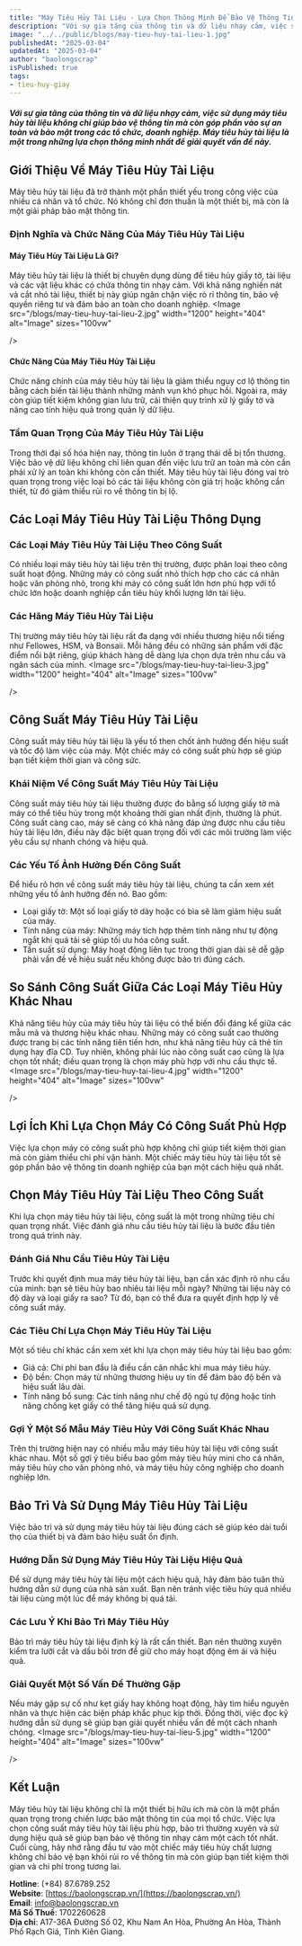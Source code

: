 ```yaml
---
title: "Máy Tiêu Hủy Tài Liệu - Lựa Chọn Thông Minh Để Bảo Vệ Thông Tin"
description: "Với sự gia tăng của thông tin và dữ liệu nhạy cảm, việc sử dụng máy tiêu hủy tài liệu không chỉ giúp bảo vệ thông tin mà còn góp phần vào sự an toàn và bảo mật trong các tổ chức, doanh nghiệp. Máy tiêu hủy tài liệu là một trong những lựa chọn thông minh nhất để giải quyết vấn đề này."
image: "../../public/blogs/may-tieu-huy-tai-lieu-1.jpg"
publishedAt: "2025-03-04"
updatedAt: "2025-03-04"
author: "baolongscrap"
isPublished: true
tags:
- tieu-huy-giay
---
```

##### Với sự gia tăng của thông tin và dữ liệu nhạy cảm, việc sử dụng máy tiêu hủy tài liệu không chỉ giúp bảo vệ thông tin mà còn góp phần vào sự an toàn và bảo mật trong các tổ chức, doanh nghiệp. Máy tiêu hủy tài liệu là một trong những lựa chọn thông minh nhất để giải quyết vấn đề này.
## Giới Thiệu Về Máy Tiêu Hủy Tài Liệu
Máy tiêu hủy tài liệu đã trở thành một phần thiết yếu trong công việc của nhiều cá nhân và tổ chức. Nó không chỉ đơn thuần là một thiết bị, mà còn là một giải pháp bảo mật thông tin.
### Định Nghĩa và Chức Năng Của Máy Tiêu Hủy Tài Liệu
#### Máy Tiêu Hủy Tài Liệu Là Gì?
Máy tiêu hủy tài liệu là thiết bị chuyên dụng dùng để tiêu hủy giấy tờ, tài liệu và các vật liệu khác có chứa thông tin nhạy cảm. Với khả năng nghiền nát và cắt nhỏ tài liệu, thiết bị này giúp ngăn chặn việc rò rỉ thông tin, bảo vệ quyền riêng tư và đảm bảo an toàn cho doanh nghiệp.
<Image
  src="/blogs/may-tieu-huy-tai-lieu-2.jpg"
  width="1200"
  height="404"
  alt="Image"
  sizes="100vw"

/>
#### Chức Năng Của Máy Tiêu Hủy Tài Liệu
Chức năng chính của máy tiêu hủy tài liệu là giảm thiểu nguy cơ lộ thông tin bằng cách biến tài liệu thành những mảnh vụn khó phục hồi. Ngoài ra, máy còn giúp tiết kiệm không gian lưu trữ, cải thiện quy trình xử lý giấy tờ và nâng cao tính hiệu quả trong quản lý dữ liệu.
### Tầm Quan Trọng Của Máy Tiêu Hủy Tài Liệu
Trong thời đại số hóa hiện nay, thông tin luôn ở trạng thái dễ bị tổn thương. Việc bảo vệ dữ liệu không chỉ liên quan đến việc lưu trữ an toàn mà còn cần phải xử lý an toàn khi không còn cần thiết. Máy tiêu hủy tài liệu đóng vai trò quan trọng trong việc loại bỏ các tài liệu không còn giá trị hoặc không cần thiết, từ đó giảm thiểu rủi ro về thông tin bị lộ.
## Các Loại Máy Tiêu Hủy Tài Liệu Thông Dụng
### Các Loại Máy Tiêu Hủy Tài Liệu Theo Công Suất
Có nhiều loại máy tiêu hủy tài liệu trên thị trường, được phân loại theo công suất hoạt động. Những máy có công suất nhỏ thích hợp cho các cá nhân hoặc văn phòng nhỏ, trong khi máy có công suất lớn hơn phù hợp với tổ chức lớn hoặc doanh nghiệp cần tiêu hủy khối lượng lớn tài liệu.
### Các Hãng Máy Tiêu Hủy Tài Liệu
Thị trường máy tiêu hủy tài liệu rất đa dạng với nhiều thương hiệu nổi tiếng như Fellowes, HSM, và Bonsaii. Mỗi hãng đều có những sản phẩm với đặc điểm nổi bật riêng, giúp khách hàng dễ dàng lựa chọn dựa trên nhu cầu và ngân sách của mình.
<Image
  src="/blogs/may-tieu-huy-tai-lieu-3.jpg"
  width="1200"
  height="404"
  alt="Image"
  sizes="100vw"

/>
## Công Suất Máy Tiêu Hủy Tài Liệu
Công suất máy tiêu hủy tài liệu là yếu tố then chốt ảnh hưởng đến hiệu suất và tốc độ làm việc của máy. Một chiếc máy có công suất phù hợp sẽ giúp bạn tiết kiệm thời gian và công sức.
### Khái Niệm Về Công Suất Máy Tiêu Hủy Tài Liệu
Công suất máy tiêu hủy tài liệu thường được đo bằng số lượng giấy tờ mà máy có thể tiêu hủy trong một khoảng thời gian nhất định, thường là phút. Công suất càng cao, máy sẽ càng có khả năng đáp ứng được nhu cầu tiêu hủy tài liệu lớn, điều này đặc biệt quan trọng đối với các môi trường làm việc yêu cầu sự nhanh chóng và hiệu quả.
### Các Yếu Tố Ảnh Hưởng Đến Công Suất
Để hiểu rõ hơn về công suất máy tiêu hủy tài liệu, chúng ta cần xem xét những yếu tố ảnh hưởng đến nó. Bao gồm:
- Loại giấy tờ: Một số loại giấy tờ dày hoặc có bìa sẽ làm giảm hiệu suất của máy.
- Tính năng của máy: Những máy tích hợp thêm tính năng như tự động ngắt khi quá tải sẽ giúp tối ưu hóa công suất.
- Tần suất sử dụng: Máy hoạt động liên tục trong thời gian dài sẽ dễ gặp phải vấn đề về hiệu suất nếu không được bảo trì đúng cách.
## So Sánh Công Suất Giữa Các Loại Máy Tiêu Hủy Khác Nhau
Khả năng tiêu hủy của máy tiêu hủy tài liệu có thể biến đổi đáng kể giữa các mẫu mã và thương hiệu khác nhau. Những máy có công suất cao thường được trang bị các tính năng tiên tiến hơn, như khả năng tiêu hủy cả thẻ tín dụng hay đĩa CD. 
Tuy nhiên, không phải lúc nào công suất cao cũng là lựa chọn tốt nhất; điều quan trọng là chọn máy phù hợp với nhu cầu thực tế.
<Image
  src="/blogs/may-tieu-huy-tai-lieu-4.jpg"
  width="1200"
  height="404"
  alt="Image"
  sizes="100vw"

/>
## Lợi Ích Khi Lựa Chọn Máy Có Công Suất Phù Hợp
Việc lựa chọn máy có công suất phù hợp không chỉ giúp tiết kiệm thời gian mà còn giảm thiểu chi phí vận hành. Một chiếc máy tiêu hủy tài liệu tốt sẽ góp phần bảo vệ thông tin doanh nghiệp của bạn một cách hiệu quả nhất.
## Chọn Máy Tiêu Hủy Tài Liệu Theo Công Suất
Khi lựa chọn máy tiêu hủy tài liệu, công suất là một trong những tiêu chí quan trọng nhất. Việc đánh giá nhu cầu tiêu hủy tài liệu là bước đầu tiên trong quá trình này.
### Đánh Giá Nhu Cầu Tiêu Hủy Tài Liệu
Trước khi quyết định mua máy tiêu hủy tài liệu, bạn cần xác định rõ nhu cầu của mình: bạn sẽ tiêu hủy bao nhiêu tài liệu mỗi ngày? Những tài liệu này có độ dày và loại giấy ra sao? Từ đó, bạn có thể đưa ra quyết định hợp lý về công suất máy.

### Các Tiêu Chí Lựa Chọn Máy Tiêu Hủy Tài Liệu
Một số tiêu chí khác cần xem xét khi lựa chọn máy tiêu hủy tài liệu bao gồm:
- Giá cả: Chi phí ban đầu là điều cần cân nhắc khi mua máy tiêu hủy.
- Độ bền: Chọn máy từ những thương hiệu uy tín để đảm bảo độ bền và hiệu suất lâu dài.
- Tính năng bổ sung: Các tính năng như chế độ ngủ tự động hoặc tính năng chống kẹt giấy có thể tăng hiệu quả sử dụng.
### Gợi Ý Một Số Mẫu Máy Tiêu Hủy Với Công Suất Khác Nhau
Trên thị trường hiện nay có nhiều mẫu máy tiêu hủy tài liệu với công suất khác nhau. Một số gợi ý tiêu biểu bao gồm máy tiêu hủy mini cho cá nhân, máy tiêu hủy cho văn phòng nhỏ, và máy tiêu hủy công nghiệp cho doanh nghiệp lớn.
## Bảo Trì Và Sử Dụng Máy Tiêu Hủy Tài Liệu
Việc bảo trì và sử dụng máy tiêu hủy tài liệu đúng cách sẽ giúp kéo dài tuổi thọ của thiết bị và đảm bảo hiệu suất ổn định.
### Hướng Dẫn Sử Dụng Máy Tiêu Hủy Tài Liệu Hiệu Quả
Để sử dụng máy tiêu hủy tài liệu một cách hiệu quả, hãy đảm bảo tuân thủ hướng dẫn sử dụng của nhà sản xuất. Bạn nên tránh việc tiêu hủy quá nhiều tài liệu cùng một lúc để máy không bị quá tải.
### Các Lưu Ý Khi Bảo Trì Máy Tiêu Hủy
Bảo trì máy tiêu hủy tài liệu định kỳ là rất cần thiết. Bạn nên thường xuyên kiểm tra lưỡi cắt và dầu bôi trơn để giữ cho máy hoạt động êm ái và hiệu quả.
### Giải Quyết Một Số Vấn Đề Thường Gặp
Nếu máy gặp sự cố như kẹt giấy hay không hoạt động, hãy tìm hiểu nguyên nhân và thực hiện các biện pháp khắc phục kịp thời. Đồng thời, việc đọc kỹ hướng dẫn sử dụng sẽ giúp bạn giải quyết nhiều vấn đề một cách nhanh chóng.
<Image
  src="/blogs/may-tieu-huy-tai-lieu-5.jpg"
  width="1200"
  height="404"
  alt="Image"
  sizes="100vw"

/>
## Kết Luận
Máy tiêu hủy tài liệu không chỉ là một thiết bị hữu ích mà còn là một phần quan trọng trong chiến lược bảo mật thông tin của mọi tổ chức. Việc lựa chọn công suất máy tiêu hủy tài liệu phù hợp, bảo trì thường xuyên và sử dụng hiệu quả sẽ giúp bạn bảo vệ thông tin nhạy cảm một cách tốt nhất.
Cuối cùng, hãy nhớ rằng đầu tư vào một chiếc máy tiêu hủy chất lượng không chỉ bảo vệ bạn khỏi rủi ro về thông tin mà còn giúp bạn tiết kiệm thời gian và chi phí trong tương lai.


**Hotline**: (+84) 87.6789.252  
**Website**: [https://baolongscrap.vn/](https://baolongscrap.vn/)  
**Email**: info@baolongscrap.vn  
**Mã Số Thuế**: 1702260628  
**Địa chỉ**: A17-36A Đường Số 02, Khu Nam An Hòa, Phường An Hòa, Thành Phố Rạch Giá, Tỉnh Kiên Giang.




